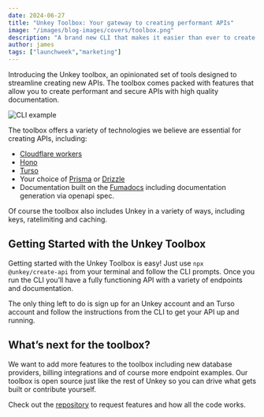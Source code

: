 ```yaml
---
date: 2024-06-27
title: "Unkey Toolbox: Your gateway to creating performant APIs"
image: "/images/blog-images/covers/toolbox.png"
description: "A brand new CLI that makes it easier than ever to create APIs"
author: james
tags: ["launchweek","marketing"]
---
```


Introducing the Unkey toolbox, an opinionated set of tools designed to streamline creating new APIs. The toolbox comes packed with features that allow you to create performant and secure APIs with high quality documentation.

![CLI example](/images/blog-images/toolbox/cli-example.gif)

The toolbox offers a variety of technologies we believe are essential for creating APIs, including:

- [Cloudflare workers](https://cloudflare.com)
- [Hono](https://hono.dev)
- [Turso](https://turso.tech)
- Your choice of [Prisma](https://prisma.io) or [Drizzle](https://orm.drizzle.team/)
- Documentation built on the [Fumadocs](https://fumadocs.vercel.app/) including documentation generation via openapi spec.

Of course the toolbox also includes Unkey in a variety of ways, including keys, ratelimiting and caching.

## Getting Started with the Unkey Toolbox

Getting started with the Unkey Toolbox is easy! Just use `npx @unkey/create-api` from your terminal and follow the CLI prompts. Once you run the CLI you’ll have a fully functioning API with a variety of endpoints and documentation.

The only thing left to do is sign up for an Unkey account and an Turso account and follow the instructions from the CLI to get your API up and running.

## What’s next for the toolbox?

We want to add more features to the toolbox including new database providers, billing integrations and of course more endpoint examples. Our toolbox is open source just like the rest of Unkey so you can drive what gets built or contribute yourself.

Check out the [repository](https://github.com/unkeyed/toolbox) to request features and how all the code works.
